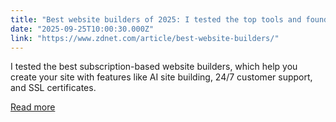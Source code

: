 ```yaml
---
title: "Best website builders of 2025: I tested the top tools and found your perfect fit"
date: "2025-09-25T10:00:30.000Z"
link: "https://www.zdnet.com/article/best-website-builders/"
---
```


I tested the best subscription-based website builders, which help you create your site with features like AI site building, 24/7 customer support, and SSL certificates.

[Read more](https://www.zdnet.com/article/best-website-builders/)
